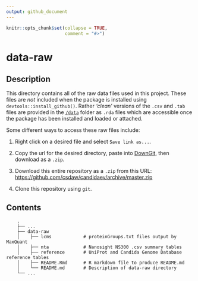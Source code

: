 ```yaml
---
output: github_document
---
```


<!-- README.md is generated from README.Rmd. Please edit that file -->

```r
knitr::opts_chunk$set(collapse = TRUE,
                      comment = "#>")
```

# data-raw

## Description

This directory contains all of the raw data files used in this project. 
These files are *not* included when the package is installed using 
`devtools::install_github()`. Rather *'clean'* versions of the `.csv` and 
`.tab` files are provided in the [`/data`](../data) folder as `.rda` files 
which are accessible once the package has been installed and loaded or attached.

Some different ways to access these raw files include:

1. Right click on a desired file and select `Save link as...`.

2. Copy the url for the desired directory, paste into 
[DownGit](https://minhaskamal.github.io/DownGit/#/home), then 
download as a `.zip`.

3. Download this entire repository as a `.zip` from this URL: 
<https://github.com/csdaw/candidaev/archive/master.zip>

4. Clone this repository using `git`.

## Contents
```
    .
    ├── ...
    ├── data-raw
    │    ├── lcms            # proteinGroups.txt files output by MaxQuant
    │    ├── nta             # Nanosight NS300 .csv summary tables
    │    ├── reference       # UniProt and Candida Genome Database reference tables
    │    ├── README.Rmd      # R markdown file to produce README.md
    │    └── README.md       # Description of data-raw directory
    └── ...

```
